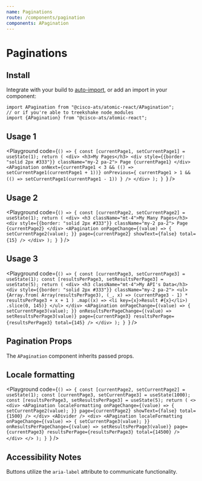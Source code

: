 ```yaml
---
name: Paginations
route: /components/pagination
components: APagination
---
```



# Paginations

## Install

Integrate with your build to [auto-import](/#integrating), or add an import in your component:

```
import APagination from "@cisco-ats/atomic-react/APagination";
// or if you're able to treekshake node_modules
import {APagination} from "@cisco-ats/atomic-react";
```

## Usage 1

<Playground
  code={`() => {
  const [currentPage1, setCurrentPage1] = useState(1);
  return (
    <div>
      <h3>My Pages</h3>
      <div style={{border: "solid 2px #333"}} className="my-2 pa-2">
        Page {currentPage1}
      </div>
      <APagination
        onNext={currentPage1 < 3 && (() => setCurrentPage1(currentPage1 + 1))}
        onPrevious={
          currentPage1 > 1 && (() => setCurrentPage1(currentPage1 - 1))
        }
      />
    </div>
  );
}
`}
/>

## Usage 2

<Playground
  code={`() => {
  const [currentPage2, setCurrentPage2] = useState(1);
  return (
    <div>
      <h3 className="mt-4">My Many Pages</h3>
      <div style={{border: "solid 2px #333"}} className="my-2 pa-2">
        Page {currentPage2}
      </div>
      <APagination
        onPageChange={(value) => {
          setCurrentPage2(value);
        }}
        page={currentPage2}
        showText={false}
        total={15}
      />
    </div>
  );
}
`}
/>

## Usage 3

<Playground
  code={`() => {
  const [currentPage3, setCurrentPage3] = useState(1);
  const [resultsPerPage3, setResultsPerPage3] = useState(5);
  return (
    <div>
      <h3 className="mt-4">My API's Data</h3>
      <div style={{border: "solid 2px #333"}} className="my-2 pa-2">
        <ul>
          {Array.from(
            Array(resultsPerPage3),
            (_, x) => (currentPage3 - 1) * resultsPerPage3 + x + 1
          )
            .map((x) => <li key={x}>Result #{x}</li>)
            .slice(0, 145)}
        </ul>
      </div>
      <APagination
        onPageChange={(value) => {
          setCurrentPage3(value);
        }}
        onResultsPerPageChange={(value) => setResultsPerPage3(value)}
        page={currentPage3}
        resultsPerPage={resultsPerPage3}
        total={145}
      />
    </div>
  );
}
`}
/>

## Pagination Props

The `APagination` component inherits passed props.

<Props of="APagination" />

## Locale formatting

<Playground
  code={`() => {
  const [currentPage2, setCurrentPage2] = useState(1);
  const [currentPage3, setCurrentPage3] = useState(1000);
  const [resultsPerPage3, setResultsPerPage3] = useState(5);
  return (
    <>
    <div>
      <APagination
        localeFormatting
        onPageChange={(value) => {
          setCurrentPage2(value);
        }}
        page={currentPage2}
        showText={false}
        total={1500}
      />
    </div>
    <ADivider />
    <div>
      <APagination
        localeFormatting
        onPageChange={(value) => {
          setCurrentPage3(value);
        }}
        onResultsPerPageChange={(value) => setResultsPerPage3(value)}
        page={currentPage3}
        resultsPerPage={resultsPerPage3}
        total={14500}
      />
    </div>
    </>
  );
}
`}
/>

## Accessibility Notes

Buttons utilize the `aria-label` attribute to communicate functionality.
